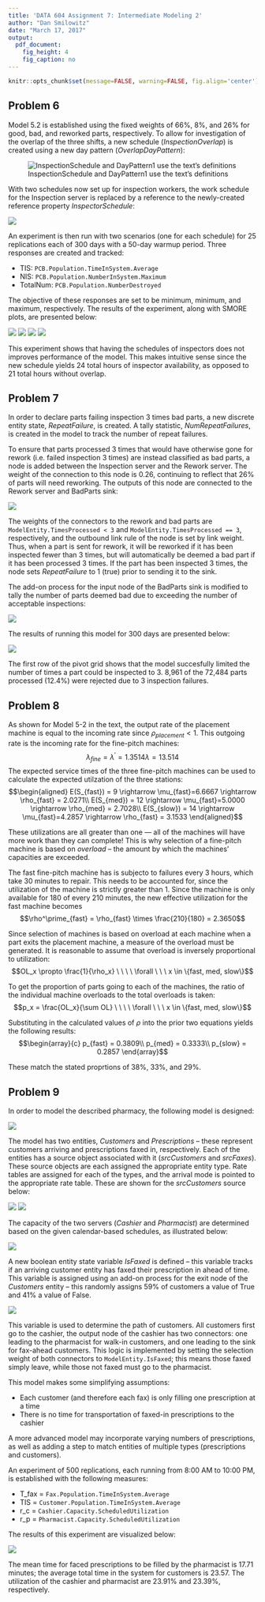 ```yaml
---
title: 'DATA 604 Assignment 7: Intermediate Modeling 2'
author: "Dan Smilowitz"
date: "March 17, 2017"
output:
  pdf_document: 
    fig_height: 4
    fig_caption: no
---
```


```r
knitr::opts_chunk$set(message=FALSE, warning=FALSE, fig.align='center')
```


## Problem 6
Model 5.2 is established using the fixed weights of 66%, 8%, and 26% for good, bad, and reworked parts, respectively.  To allow for investigation of the overlap of the three shifts, a new schedule (*InspectionOverlap*) is created using a new day pattern (*OverlapDayPattern*):

![InspectionSchedule and DayPattern1 use the text's definitions](wk7_7_sched.PNG)

With two schedules now set up for inspection workers, the work schedule for the Inspection server is replaced by a reference to the newly-created reference property *InspectorSchedule*:

![](wk7_7_ref_sched.PNG)

An experiment is then run with two scenarios (one for each schedule) for 25 replications each of 300 days with a 50-day warmup period.  Three responses are created and tracked:

  - TIS: `PCB.Population.TimeInSystem.Average`
  - NIS: `PCB.Population.NumberInSystem.Maximum`
  - TotalNum: `PCB.Population.NumberDestroyed`

The objective of these responses are set to be minimum, minimum, and maximum, respectively.  The results of the experiment, along with SMORE plots, are presented below:

![](wk7_6_exp.PNG)
![](wk7_6_TIS.png)
![](wk7_6_NIS.png)
![](wk7_6_TotalNum.png)

This experiment shows that having the schedules of inspectors does not improves performance of the model.  This makes intuitive sense since the new schedule yields 24 total hours of inspector availability, as opposed to 21 total hours without overlap.


\newpage
## Problem 7
In order to declare parts failing inspection 3 times bad parts, a new discrete entity state, *RepeatFailure*, is created.  A tally statistic, *NumRepeatFailures*, is created in the model to track the number of repeat failures.

To ensure that parts processed 3 times that would have otherwise gone for rework (i.e. failed inspection 3 times) are instead classified as bad parts, a node is added between the Inspection server and the Rework server.  The weight of the connection to this node is 0.26, continuing to reflect that 26% of parts will need reworking.  The outputs of this node are connected to the Rework server and BadParts sink:

![](wk7_7_setup.PNG)

The weights of the connectors to the rework and bad parts are `ModelEntity.TimesProcessed < 3` and `ModelEntity.TimesProcessed == 3`, respectively, and the outbound link rule of the node is set by link weight.  Thus, when a part is sent for rework, it will be reworked if it has been inspected fewer than 3 times, but will automatically be deemed a bad part if it has been processed 3 times.  If the part has been inspected 3 times, the node sets *RepeatFailure* to 1 (true) prior to sending it to the sink.

The add-on process for the input node of the BadParts sink is modified to tally the number of parts deemed bad due to exceeding the number of acceptable inspections:

![](wk7_7_process.PNG)

The results of running this model for 300 days are presented below:

![](wk7_7_repeat.PNG)

The first row of the pivot grid shows that the model succesfully limited the number of times a part could be inspected to 3.  8,961 of the 72,484 parts processed (12.4%) were rejected due to 3 inspection failures.



\newpage
## Problem 8
As shown for Model 5-2 in the text, the output rate of the placement machine is equal to the incoming rate since $\rho_{placement} < 1$.  This outgoing rate is the incoming rate for the fine-pitch machines:
$$\lambda_{fine} = \lambda^\prime = 1.3514 \lambda = 13.514$$
The expected service times of the three fine-pitch machines can be used to calculate the expected utilzation of the three stations:
$$\begin{aligned}
E(S_{fast}) = 9 \rightarrow \mu_{fast}=6.6667 \rightarrow \rho_{fast} = 2.0271\\
E(S_{med}) = 12 \rightarrow \mu_{fast}=5.0000 \rightarrow \rho_{med} = 2.7028\\
E(S_{slow}) = 14 \rightarrow \mu_{fast}=4.2857 \rightarrow \rho_{fast} = 3.1533
\end{aligned}$$

These utilizations are all greater than one --- all of the machines will have more work than they can complete!  This is why selection of a fine-pitch machine is based on *overload* -- the amount by which the machines' capacities are exceeded.

The fast fine-pitch machine has is subjecto to failures every 3 hours, which take 30 minutes to repair.  This needs to be accounted for, since the utilization of the machine is strictly greater than 1.  Since the machine is only available for 180 of every 210 minutes, the new effective utilization for the fast machine becomes
$$\rho^\prime_{fast} = \rho_{fast} \times \frac{210}{180} = 2.3650$$

Since selection of machines is based on overload at each machine when a part exits the placement machine, a measure of the overload must be generated.  It is reasonable to assume that overload is inversely proportional to utilization:
$$OL_x \propto \frac{1}{\rho_x} \ \ \ \ \forall \ \ \ x \in \{fast, med, slow\}$$

To get the proportion of parts going to each of the machines, the ratio of the individual machine overloads to the total overloads is taken:
$$p_x = \frac{OL_x}{\sum OL} \ \ \ \ \forall \ \ \ x \in \{fast, med, slow\}$$

Substituting in the calculated values of $\rho$ into the prior two equations yields the following results:
$$\begin{array}{c}
p_{fast} = 0.3809\\
p_{med} = 0.3333\\
p_{slow} = 0.2857
\end{array}$$

These match the stated proprtions of 38%, 33%, and 29%.


\newpage
## Problem 9
In order to model the described pharmacy, the following model is designed:

![](wk7_9_setup.PNG)

The model has two entities, *Customers* and *Prescriptions* -- these represent customers arriving and prescriptions faxed in, respectively.  Each of the entities has a source object associated with it (*srcCustomers* and *srcFaxes*).  These source objects are each assigned the appropriate entity type.  Rate tables are assigned for each of the types, and the arrival mode is pointed to the appropriate rate table.  These are shown for the *srcCustomers* source below:

![](wk7_9_prop.PNG) ![](wk7_9_rate.PNG)

The capacity of the two servers (*Cashier* and *Pharmacist*) are determined based on the given calendar-based schedules, as illustrated below:

![](wk7_9_sched.PNG)

A new boolean entity state variable *IsFaxed* is defined -- this variable tracks if an arriving customer entity has faxed their prescription in ahead of time.  This variable is assigned using an add-on process for the exit node of the *Customers* entity -- this randomly assigns 59% of customers a value of True and 41% a value of False.

![](wk7_9_assign.PNG)

This variable is used to determine the path of customers.  All customers first go to the cashier, the output node of the cashier has two connectors: one leading to the pharmacist for walk-in customers, and one leading to the sink for fax-ahead customers.  This logic is implemented by setting the selection weight of both connectors to `ModelEntity.IsFaxed`; this means those faxed simply leave, while those not faxed must go to the pharmacist.

This model makes some simplifying assumptions:

  - Each customer (and therefore each fax) is only filling one prescription at a time
  - There is no time for transportation of faxed-in prescriptions to the cashier

A more advanced model may incorporate varying numbers of prescriptions, as well as adding a step to match entities of multiple types (prescriptions and customers).

\newpage
An experiment of 500 replications, each running from 8:00 AM to 10:00 PM, is established with the following measures:

  - T_fax = `Fax.Population.TimeInSystem.Average`
  - TIS = `Customer.Population.TimeInSystem.Average`
  - r_c = `Cashier.Capacity.ScheduledUtilization`
  - r_p = `Pharmacist.Capacity.ScheduledUtilization`

The results of this experiment are visualized below:

![](wk7_9_smore.png)

The mean time for faced prescriptions to be filled by the pharmacist is 17.71 minutes; the average total time in the system for customers is 23.57.  The utilization of the cashier and pharmacist are 23.91% and 23.39%, respectively.
